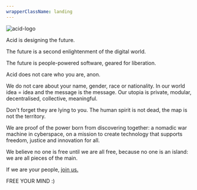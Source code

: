 ```yaml
---
wrapperClassName: landing
---
```


![acid-logo](/logo.svg)

Acid is designing the future.

The future is a second enlightenment of the digital world.

The future is people-powered software, geared for liberation.

Acid does not care who you are, anon.

We do not care about your name, gender, race or nationality. In our world idea = idea and the message is the message. Our utopia is private, modular, decentralised, collective, meaningful.

Don't forget they are lying to you. The human spirit is not dead, the map is not the territory.

We are proof of the power born from discovering together: a nomadic war machine in cyberspace, on a mission to create technology that supports freedom, justice and innovation for all.

We believe no one is free until we are all free, because no one is an island: we are all pieces of the main.

If we are your people, [join us.](/join-us)

FREE YOUR MIND :)
